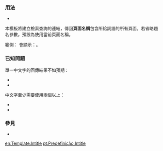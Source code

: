 {{Documentation subpage}}
<!-- 在本行下編輯模板說明 -->

=== 用法 ===
* {{tlx|intitle|題名}}

本模板將建立檢索查詢的連結，傳回'''頁面名稱'''包含所給詞語的所有頁面。若省略題名參數，預設為使用當前頁面名稱。

範例：
{{tnull|intitle|2=威爾森}} 會顯示：{{intitle|威爾森}}。

=== 已知問題 ===
單一中文字的回傳結果不如預期：
*{{intitle|字}}
*{{intitle|花}}

中文字至少需要使用兩個以上：
*{{intitle|漢字}}
*{{intitle|桃花}}

=== 參見 ===
* {{tl|Lookfrom}}

<includeonly>
<!-- 本行下加入模板的分類 -->
[[Category:搜尋模板|{{PAGENAME}}]]

<!-- 本行下加入模板的跨語言鏈接 -->
[[en:Template:Intitle]]
[[pt:Predefinição:Intitle]]
</includeonly>